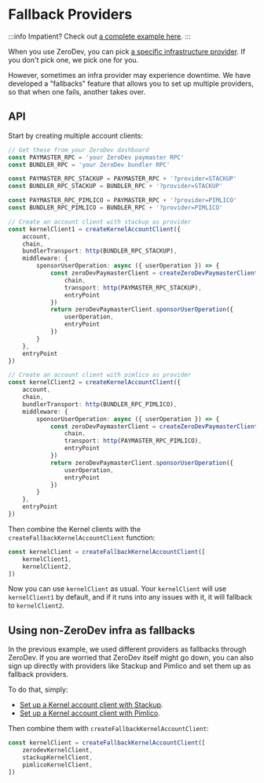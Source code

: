 # Fallback Providers

:::info
Impatient?  Check out [a complete example here](https://github.com/zerodevapp/zerodev-examples/blob/main/fallback-clients/main.ts).
:::

When you use ZeroDev, you can pick [a specific infrastructure provider](/meta-infra/rpcs#bundler-rpc).  If you don't pick one, we pick one for you.

However, sometimes an infra provider may experience downtime.  We have developed a "fallbacks" feature that allows you to set up multiple providers, so that when one fails, another takes over.

## API

Start by creating multiple account clients:

```ts
// Get these from your ZeroDev dashboard
const PAYMASTER_RPC = 'your ZeroDev paymaster RPC'
const BUNDLER_RPC = 'your ZeroDev bundler RPC'

const PAYMASTER_RPC_STACKUP = PAYMASTER_RPC + '?provider=STACKUP'
const BUNDLER_RPC_STACKUP = BUNDLER_RPC + '?provider=STACKUP'

const PAYMASTER_RPC_PIMLICO = PAYMASTER_RPC + '?provider=PIMLICO'
const BUNDLER_RPC_PIMLICO = BUNDLER_RPC + '?provider=PIMLICO'

// Create an account client with stackup as provider
const kernelClient1 = createKernelAccountClient({
    account,
    chain,
    bundlerTransport: http(BUNDLER_RPC_STACKUP),
    middleware: {
        sponsorUserOperation: async ({ userOperation }) => {
            const zeroDevPaymasterClient = createZeroDevPaymasterClient({
                chain,
                transport: http(PAYMASTER_RPC_STACKUP),
                entryPoint
            })
            return zeroDevPaymasterClient.sponsorUserOperation({
                userOperation,
                entryPoint
            })
        }
    },
    entryPoint
})

// Create an account client with pimlico as provider
const kernelClient2 = createKernelAccountClient({
    account,
    chain,
    bundlerTransport: http(BUNDLER_RPC_PIMLICO),
    middleware: {
        sponsorUserOperation: async ({ userOperation }) => {
            const zeroDevPaymasterClient = createZeroDevPaymasterClient({
                chain,
                transport: http(PAYMASTER_RPC_PIMLICO),
                entryPoint
            })
            return zeroDevPaymasterClient.sponsorUserOperation({
                userOperation,
                entryPoint
            })
        }
    },
    entryPoint
})
```

Then combine the Kernel clients with the `createFallbackKernelAccountClient` function:

```ts
const kernelClient = createFallbackKernelAccountClient([
    kernelClient1,
    kernelClient2,
])
```

Now you can use `kernelClient` as usual.  Your `kernelClient` will use `kernelClient1` by default, and if it runs into any issues with it, it will fallback to `kernelClient2`.

## Using non-ZeroDev infra as fallbacks

In the previous example, we used different providers as fallbacks through ZeroDev.  If you are worried that ZeroDev itself might go down, you can also sign up directly with providers like Stackup and Pimlico and set them up as fallback providers.

To do that, simply:

- [Set up a Kernel account client with Stackup](/sdk/infra/stackup).
- [Set up a Kernel account client with Pimlico](/sdk/infra/pimlico).

Then combine them with `createFallbackKernelAccountClient`:

```ts
const kernelClient = createFallbackKernelAccountClient([
    zerodevKernelClient,
    stackupKernelClient,
    pimlicoKernelClient,
])
```